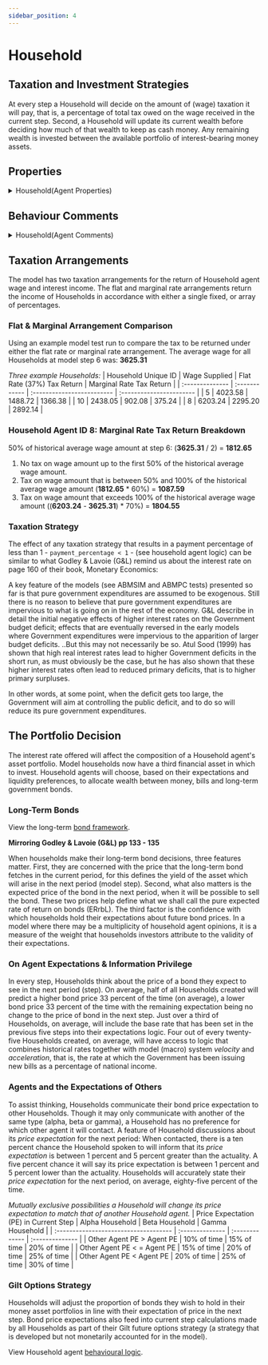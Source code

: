 ```yaml
---
sidebar_position: 4
---
```


# Household

## Taxation and Investment Strategies

At every step a Household will decide on the amount of (wage) taxation it will pay, that is, a percentage of total tax owed on the wage received in the current step. Second, a Household will update its current wealth before deciding how much of that wealth to keep as cash money. Any remaining wealth is invested between the available portfolio of interest-bearing money assets.

## Properties

<details>
  <summary>Household(Agent Properties)</summary>
  <div>
    <div>
        ```python showLineNumbers title="household.py"
        class Household(mesa.Agent):
            """A Household agent.

            Agent 'Information Privilege'. For 'bond expectations' strategy:
            Weights = [10, 20, 30]: Total Weight = 60
            Privs = ["high", "medium", "low"]

            Probability 'high': 10/60 = 0.166 (16.6%)
            Probability 'medium': 20/60 = 0.333 (33.3%)
            Probability 'low': 30/60 = 0.5 (50%)            
            """

            def __init__(self, num_household, unique_id, model):
                super().__init__(unique_id, model)
                
                self.breed = "Household"
                self.type = "gamma" # The default Household agent 'type'.
                self.information_privilege = self.random.choices(
                    ['high', 'medium', 'low'],
                    weights = [10, 20, 30])[0]

                self.period = 0 # Model run step.

                # (W_Ns) Wage supplied.
                self.wage_rate_supplied = Decimal(0)
                # (Cd) Consumption demands.
                self.consumption_goods_demanded = Decimal(0)
                # (Ts) Taxes supplied.
                self.taxation_revenue_supplied = Decimal(0)

                # (Vh) Wealth, in nominal terms.
                self.wealth = Decimal(0)
                # (Hd) A non-interest bearing money account, aka, high-powered money.
                self.cash_money = Decimal(0)
                self.disposable_income = Decimal(0) # (YD) Disposable Income.

                """ Interest-bearing bills and long-term bonds. """
                # (Bhd) Interest-bearing bills demanded by households.
                self.bills_demanded = Decimal(0)
                # (INTh) Total interest received on interest-bearing bills held.
                self.interest_from_bills = Decimal(0)
                # (BLd) Consols (Long-term bonds) demanded by households.
                self.bonds_demanded = Decimal(0)
                # (INT_BLd) The bond coupon interest revenue.
                self.interest_from_bonds = Decimal(0)
                # (CG) Capital gains / losses on long-term bonds.
                self.capital_gains = Decimal(0)
                # (RrbL) The overall rate of return on a long-term bond
                # (Interest revenue plus capital gain / loss).
                self.overall_rate_of_return_bonds = Decimal(0)                

                """ Agent expectations regarding long-term bonds. """
                # (χ) Weight of conviction in expected bond prices (Chi).
                # Default is 1; total conviction in expectations.
                self.chi = 1
                # (PebL) The expected price of a bond in the next step.
                self.expected_bond_price = Decimal(0)
                # (expected_coupon_rate) A percentage.
                self.expected_coupon_rate = Decimal(0)
                # (ERrbL) The expected rate of return (bond yield).
                self.expected_bond_yield = Decimal(0)
                # (CGe) Expected capital gains.
                self.expected_capital_gains = Decimal(0)

                # Default employment status.
                self.is_employed = False

                # Number of households in the system.
                self.num_households = Decimal(num_household)
        ```
    </div>
  </div>
</details>

## Behaviour Comments

<details>
  <summary>Household(Agent Comments)</summary>
  <div>
    <div>
        ```python showLineNumbers title="household.py"
        def step(self):
            """
            Household Functions (each and every step):
            1 Calculate disposable income, the wage, interest and coupon payments received minus tax.
            2 Consumption Decision: Decide how much to save out of income.
            3 Calculate new wealth including capital gains or losses this step.
            4 Agent Bond Price Expectations: Freeze expectations.
            5 Rebalance asset portfolio:
                Liquidity preference. Two traditions:
                Quantity theory of money: Link money balances to the flow of income.
                Make money balances some proportion of wealth.
            """
        ```
    </div>
  </div>
</details>

## Taxation Arrangements

The model has two taxation arrangements for the return of Household agent wage and interest income. The flat and marginal rate arrangements return the income of Households in accordance with either a single fixed, or array of percentages.

### Flat & Marginal Arrangement Comparison

Using an example model test run to compare the tax to be returned under either the flat rate or marginal rate arrangement. The average wage for all Households at model step 6 was: **3625.31**

*Three example Households:*
| Household Unique ID | Wage Supplied | Flat Rate (37%) Tax Return | Marginal Rate Tax Return |
| :-------------- | :------------ | :------------------------- | :----------------------- |
| 5               | 4023.58       | 1488.72                    | 1366.38                  |
| 10              | 2438.05       | 902.08                     | 375.24                   |
| 8               | 6203.24       | 2295.20                    | 2892.14                  |

### Household Agent ID 8: Marginal Rate Tax Return Breakdown

50% of historical average wage amount at step 6: (**3625.31** / 2) = **1812.65**

1. No tax on wage amount up to the first 50% of the historical average wage amount.
2. Tax on wage amount that is between 50% and 100% of the historical average wage amount (**1812.65** * 60%) = **1087.59**
3. Tax on wage amount that exceeds 100% of the historical average wage amount ((**6203.24** - **3625.31**) * 70%) = **1804.55**

### Taxation Strategy

The effect of any taxation strategy that results in a payment percentage of less than 1 - `payment_percentage < 1` - (see household agent logic) can be similar to what Godley & Lavoie (G&L) remind us about the interest rate on page 160 of their book, Monetary Economics:

A key feature of the models (see ABMSIM and ABMPC tests) presented so far is that pure government expenditures are assumed to be exogenous. Still there is no reason to believe that pure government expenditures are impervious to what is going on in the rest of the economy. G&L describe in detail the initial negative effects of higher interest rates on the Government budget deficit; effects that are eventually reversed in the early models where Government expenditures were impervious to the apparition of larger budget deficits. ..But this may not necessarily be so. Atul Sood (1999) has shown that high real interest rates lead to higher Government deficits in the short run, as must obviously be the case, but he has also shown that these higher interest rates often lead to reduced primary deficits, that is to higher primary surpluses.

In other words, at some point, when the deficit gets too large, the Government will aim at controlling the public deficit, and to do so will reduce its pure government expenditures.

## The Portfolio Decision

The interest rate offered will affect the composition of a Household agent's asset portfolio. Model households now have a third financial asset in which to invest. Household agents will choose, based on their expectations and liquidity preferences, to allocate wealth between money, bills and long-term government bonds.

### Long-Term Bonds

View the long-term [bond framework](https://docs.google.com/spreadsheets/d/1_3DX1j2vghMV8354_DmjBqt3wyg2AwMdvVSd2qtlaC4/edit#gid=1976813024).

**Mirroring Godley & Lavoie (G&L) pp 133 - 135**

When households make their long-term bond decisions, three features matter. First, they are concerned with the price that the long-term bond fetches in the current period, for this defines the yield of the asset which will arise in the next period (model step). Second, what also matters is the expected price of the bond in the next period, when it will be possible to sell the bond. These two prices help define what we shall call the pure expected rate of return on bonds (ERrbL). The third factor is the confidence with which households hold their expectations about future bond prices. In a model where there may be a multiplicity of household agent opinions, it is a measure of the weight that households investors attribute to the validity of their expectations.

### On Agent Expectations & Information Privilege

In every step, Households think about the price of a bond they expect to see in the next period (step). On average, half of all Households created will predict a higher bond price 33 percent of the time (on average), a lower bond price 33 percent of the time with the remaining expectation being no change to the price of bond in the next step. Just over a third of Households, on average, will include the base rate that has been set in the previous five steps into their expectations logic. Four out of every twenty-five Households created, on average, will have access to logic that combines historical rates together with model (macro) system *velocity* and *acceleration*, that is, the rate at which the Government has been issuing new bills as a percentage of national income.

### Agents and the Expectations of Others

To assist thinking, Households communicate their bond price expectation to other Households. Though it may only communicate with another of the same type (alpha, beta or gamma), a Household has no preference for which other agent it will contact. A feature of Household discussions about its *price expectation* for the next period: When contacted, there is a ten percent chance the Household spoken to will inform that its *price expectation* is between 1 percent and 5 percent greater than the actuality. A five percent chance it will say its price expectation is between 1 percent and 5 percent lower than the actuality. Households will accurately state their *price expectation* for the next period, on average, eighty-five percent of the time.

*Mutually exclusive possibilities a Household will change its price expectation to match that of another Household agent.*
| Price Expectation (PE) in Current Step | Alpha Household | Beta Household | Gamma Household |
| :------------------------------------  | :-------------- | :------------- | :-------------- |
| Other Agent PE > Agent PE              | 10% of time     | 15% of time    | 20% of time     |
| Other Agent PE < = Agent PE            | 15% of time     | 20% of time    | 25% of time     |
| Other Agent PE < Agent PE              | 20% of time     | 25% of time    | 30% of time     |

### Gilt Options Strategy

Households will adjust the proportion of bonds they wish to hold in their money asset portfolios in line with their expectation of price in the next step. Bond price expectations also feed into current step calculations made by all Households as part of their Gilt future options strategy (a strategy that is developed but not monetarily accounted for in the model).

View Household agent [behavioural logic](/blog/tags/household).
